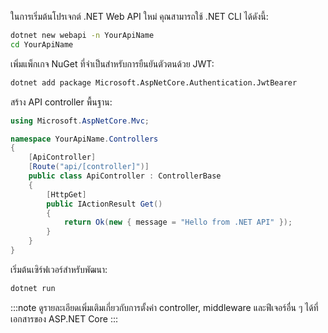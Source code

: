 ในการเริ่มต้นโปรเจกต์ .NET Web API ใหม่ คุณสามารถใช้ .NET CLI ได้ดังนี้:

```bash
dotnet new webapi -n YourApiName
cd YourApiName
```

เพิ่มแพ็กเกจ NuGet ที่จำเป็นสำหรับการยืนยันตัวตนด้วย JWT:

```bash
dotnet add package Microsoft.AspNetCore.Authentication.JwtBearer
```

สร้าง API controller พื้นฐาน:

```csharp title="Controllers/ApiController.cs"
using Microsoft.AspNetCore.Mvc;

namespace YourApiName.Controllers
{
    [ApiController]
    [Route("api/[controller]")]
    public class ApiController : ControllerBase
    {
        [HttpGet]
        public IActionResult Get()
        {
            return Ok(new { message = "Hello from .NET API" });
        }
    }
}
```

เริ่มต้นเซิร์ฟเวอร์สำหรับพัฒนา:

```bash
dotnet run
```

:::note
ดูรายละเอียดเพิ่มเติมเกี่ยวกับการตั้งค่า controller, middleware และฟีเจอร์อื่น ๆ ได้ที่เอกสารของ ASP.NET Core
:::
